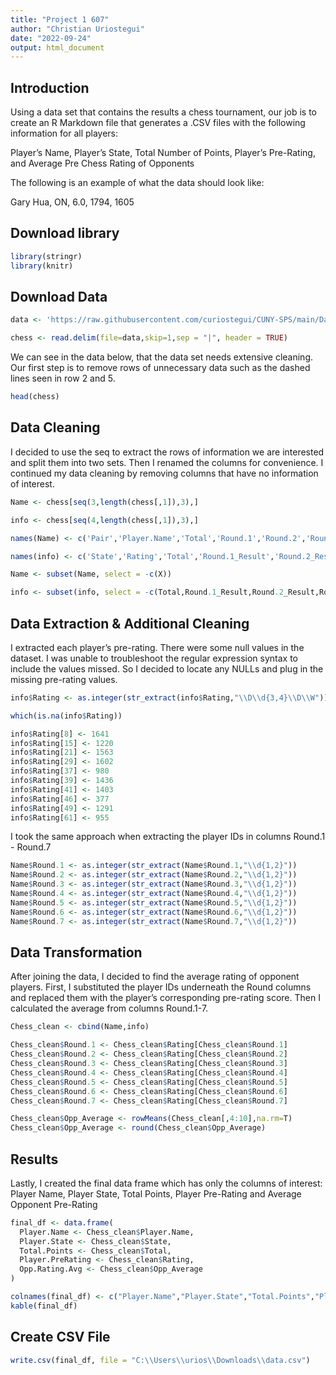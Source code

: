 ---
title: "Project 1 607"
author: "Christian Uriostegui"
date: "2022-09-24"
output: html_document
---

## Introduction

Using a data set that contains the results a chess tournament, our job is to create an R Markdown file that generates a .CSV files with the following information for all players:

Player's Name, Player's State, Total Number of Points, Player's Pre-Rating, and Average Pre Chess Rating of Opponents

The following is an example of what the data should look like:

Gary Hua, ON, 6.0, 1794, 1605

## Download library

```{r download package,echo = T, results="hide"}
library(stringr)
library(knitr)
```

## Download Data

```{r load data}
data <- 'https://raw.githubusercontent.com/curiostegui/CUNY-SPS/main/Data%20607/Project%201/Chess_data.txt'

chess <- read.delim(file=data,skip=1,sep = "|", header = TRUE)
```

We can see in the data below, that the data set needs extensive cleaning. Our first step is to remove rows of unnecessary data such as the dashed lines seen in row 2 and 5.

```{r}
head(chess)
```

## Data Cleaning

I decided to use the seq to extract the rows of information we are interested and split them into two sets. Then I renamed the columns for convenience. I continued my data cleaning by removing columns that have no information of interest.

```{r get the data we are interested in}
Name <- chess[seq(3,length(chess[,1]),3),]

info <- chess[seq(4,length(chess[,1]),3),]
```

```{r rename our data}
names(Name) <- c('Pair','Player.Name','Total','Round.1','Round.2','Round.3','Round.4','Round.5','Round.6','Round.7','X')

names(info) <- c('State','Rating','Total','Round.1_Result','Round.2_Result','Round.3_Result','Round.4_Result','Round.5_Result','Round.6_Result','Round.7_Result','X')
```

```{r cut the data we are uninterested in}
Name <- subset(Name, select = -c(X))

info <- subset(info, select = -c(Total,Round.1_Result,Round.2_Result,Round.3_Result,Round.4_Result,Round.5_Result,Round.6_Result,Round.7_Result,X))
```

## Data Extraction & Additional Cleaning

I extracted each player's pre-rating. There were some null values in the dataset. I was unable to troubleshoot the regular expression syntax to include the values missed. So I decided to locate any NULLs and plug in the missing pre-rating values.

```{r extract rating}
info$Rating <- as.integer(str_extract(info$Rating,"\\D\\d{3,4}\\D\\W"))
```

```{r check where NA values are}
which(is.na(info$Rating))
```

```{r replace them with values}
info$Rating[8] <- 1641
info$Rating[15] <- 1220
info$Rating[21] <- 1563
info$Rating[29] <- 1602
info$Rating[37] <- 980
info$Rating[39] <- 1436
info$Rating[41] <- 1403
info$Rating[46] <- 377
info$Rating[49] <- 1291
info$Rating[61] <- 955
```

I took the same approach when extracting the player IDs in columns Round.1 - Round.7

```{r extract numbers only}
Name$Round.1 <- as.integer(str_extract(Name$Round.1,"\\d{1,2}"))
Name$Round.2 <- as.integer(str_extract(Name$Round.2,"\\d{1,2}"))
Name$Round.3 <- as.integer(str_extract(Name$Round.3,"\\d{1,2}"))
Name$Round.4 <- as.integer(str_extract(Name$Round.4,"\\d{1,2}"))
Name$Round.5 <- as.integer(str_extract(Name$Round.5,"\\d{1,2}"))
Name$Round.6 <- as.integer(str_extract(Name$Round.6,"\\d{1,2}"))
Name$Round.7 <- as.integer(str_extract(Name$Round.7,"\\d{1,2}"))
```

## Data Transformation 

After joining the data, I decided to find the average rating of opponent players. First, I substituted the player IDs underneath the Round columns and replaced them with the player's corresponding pre-rating score. Then I calculated the average from columns Round.1-7.

```{r join information}
Chess_clean <- cbind(Name,info)
```


```{r substitue values in Round columns}
Chess_clean$Round.1 <- Chess_clean$Rating[Chess_clean$Round.1]
Chess_clean$Round.2 <- Chess_clean$Rating[Chess_clean$Round.2]
Chess_clean$Round.3 <- Chess_clean$Rating[Chess_clean$Round.3]
Chess_clean$Round.4 <- Chess_clean$Rating[Chess_clean$Round.4]
Chess_clean$Round.5 <- Chess_clean$Rating[Chess_clean$Round.5]
Chess_clean$Round.6 <- Chess_clean$Rating[Chess_clean$Round.6]
Chess_clean$Round.7 <- Chess_clean$Rating[Chess_clean$Round.7]
```

```{r find opponent average rating}
Chess_clean$Opp_Average <- rowMeans(Chess_clean[,4:10],na.rm=T)
Chess_clean$Opp_Average <- round(Chess_clean$Opp_Average)
```

## Results

Lastly, I created the final data frame which has only the columns of interest: Player Name, Player State, Total Points, Player Pre-Rating and Average Opponent Pre-Rating

```{r create final df, format = "markdown"}
final_df <- data.frame(
  Player.Name <- Chess_clean$Player.Name,
  Player.State <- Chess_clean$State,
  Total.Points <- Chess_clean$Total,
  Player.PreRating <- Chess_clean$Rating,
  Opp.Rating.Avg <- Chess_clean$Opp_Average
)

colnames(final_df) <- c("Player.Name","Player.State","Total.Points","Player.PreRating","Opp.Rating.Avg")
kable(final_df)
```


## Create CSV File

```{r create csv, eval = FALSE}
write.csv(final_df, file = "C:\\Users\\urios\\Downloads\\data.csv") 
```

